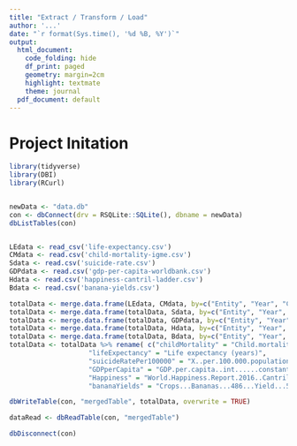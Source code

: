```yaml
---
title: "Extract / Transform / Load"
author: '...'
date: "`r format(Sys.time(), '%d %B, %Y')`"
output:
  html_document:
    code_folding: hide
    df_print: paged
    geometry: margin=2cm
    highlight: textmate
    theme: journal
  pdf_document: default
---
```

<style type="text/css">
.main-container {
  max-width: 1200px;
  margin-left: auto;
  margin-right: auto;
}
</style>

# Project Initation

```r
library(tidyverse)
library(DBI)
library(RCurl)


newData <- "data.db"
con <- dbConnect(drv = RSQLite::SQLite(), dbname = newData)
dbListTables(con)


LEdata <- read_csv('life-expectancy.csv')
CMdata <- read.csv('child-mortality-igme.csv')
Sdata <- read.csv('suicide-rate.csv')
GDPdata <- read.csv('gdp-per-capita-worldbank.csv')
Hdata <- read.csv('happiness-cantril-ladder.csv')
Bdata <- read.csv('banana-yields.csv')

totalData <- merge.data.frame(LEdata, CMdata, by=c("Entity", "Year", "Code"), all=TRUE)
totalData <- merge.data.frame(totalData, Sdata, by=c("Entity", "Year", "Code"), all=TRUE)
totalData <- merge.data.frame(totalData, GDPdata, by=c("Entity", "Year", "Code"), all=TRUE)
totalData <- merge.data.frame(totalData, Hdata, by=c("Entity", "Year", "Code"), all=TRUE)
totalData <- merge.data.frame(totalData, Bdata, by=c("Entity", "Year", "Code"), all=TRUE)
totalData <- totalData %>% rename( c("childMortality" = "Child.mortality....",
                    "lifeExpectancy" = "Life expectancy (years)",
                    "suicideRatePer100000" = "X..per.100.000.population.",
                    "GDPperCapita" = "GDP.per.capita..int......constant.2011.international...",
                    "Happiness" = "World.Happiness.Report.2016..Cantril.Ladder..0.worst..10.best..",
                    "bananaYields" = "Crops...Bananas...486...Yield...5419...hg.ha..tonnes.per.hectares.")) 

dbWriteTable(con, "mergedTable", totalData, overwrite = TRUE)

dataRead <- dbReadTable(con, "mergedTable")

dbDisconnect(con)
```
